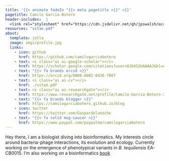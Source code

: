 ```yaml
---
title: '{{< animate fadeIn "{{< meta pagetitle >}}" >}}'
pagetitle: Camilo García-Botero
header-includes:  |
  <link rel="stylesheet" href="https://cdn.jsdelivr.net/gh/jpswalsh/academicons@1/css/academicons.min.css">
resources: "vitae.pdf"
about:
  template: jolla
  image: imgs/profile.jpg
  links:
    - icon: github
      href: https://github.com/camilogarciabotero
    - text: <i class="ai ai-google-scholar"></i> 
      href: https://scholar.google.com/citations?user=OJ6452UAAAAJ&hl=en
    - text: "{{< fa brands orcid >}}"
      href: https://orcid.org/0000-0002-0426-7007
    - text: <i class="ai ai-cv"></i>
      href: ./vitae.pdf
    - text: <i class="ai ai-researchgate"></i>
      href: https://www.researchgate.net/profile/Camilo-Garcia-Botero-2
    - text: "{{< fa brands blogger >}}"
      href: https://camilogarciabotero.github.io/blog
    - icon: twitter
      href: https://twitter.com/Gaspardelanoche
    - text: "{{< fa solid mug-saucer >}}"
      href: https://www.paypal.com/paypalme/camilogarciabotero
---
```


::: {.animate__animated .animate__fadeIn .animate__duration-0.01s}
Hey there, I am a biologist diving into bioinformatics. My interests circle around bacteria-phage interactions, its evolution and ecology. Currently working on the emergence of phenotypical variants in *B. tequilensis* EA-CB0015. I'm also working on a bioinformatics [book](https://camilogarciabotero.github.io/biocomp-book)
:::